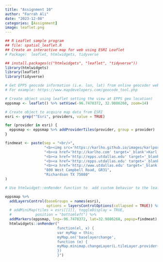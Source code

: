 ```yaml
---
title: "Assignment 10"
author: "Farrah Ali"
date: "2023-12-08"
categories: [Assignment]
image: leaflet.png
---
```


```r
## R Leaflet sample program 
## file: spatial_leaflet.R
## Create an interactive map for web using ESRI Leaflet
# Package:  leaflet, htmlwidgets, tidyverse

## install.packages(c("htmlwidgets", "leaflet", "tidyverse"))
library(htmlwidgets)
library(leaflet)
library(tidyverse)

# Get EPPS geocode information (i.e. lon, lat) from online geocoder websites.
# For example: https://www.mapdevelopers.com/geocode_tool.php

# Create object using leaflet setting the view at EPPS geo location)
eppsmap <- leaflet() %>% setView(-96.7478372, 32.9886268, zoom=14)

# Create object to acquire map data from ESRI
esri <- grep("^Esri", providers, value = TRUE)

for (provider in esri) {
  eppsmap <- eppsmap %>% addProviderTiles(provider, group = provider)
}

findmeat <- paste(sep = "<br/>",
                  "<b><img src='https://karlho.github.io/images/karlportrait140.png' alt='Karl Ho'  style='width:45px;height:60px;' align = 'right'></b>",
                  "<b><a href='http://karlho.com' target='_blank'>Karl Ho </a></b>",
                  "<b><a href='http://epps.utdallas.edu' target='_blank'>School of Economic, </a></b>",
                  "<b><a href='http://epps.utdallas.edu' target='_blank'>Political and Policy Sciences</a></b>",
                  "<b><a href='http://www.utdallas.edu' target='_blank'>University of Texsa at Dallas</a></b>",
                  "800 West Campbell Road, GR31",
                  "Richardson TX 75080"
)

# Use htmlwidget::onRender function to  add custom behavior to the leaflet map using native JavaScript.

eppsmap %>%
  addLayersControl(baseGroups = names(esri),
                   options = layersControlOptions(collapsed = TRUE)) %>%
  # addMiniMap(tiles = esri[[1]], toggleDisplay = TRUE,
  #           position = "bottomleft") %>%
  addMarkers(eppsmap, lng=-96.7478372, lat=32.9886268, popup=findmeat)  %>%
  htmlwidgets::onRender("
                        function(el, x) {
                        var myMap = this;
                        myMap.on('baselayerchange',
                        function (e) {
                        myMap.minimap.changeLayer(L.tileLayer.provider(e.name));
                        })
                        }")
```
